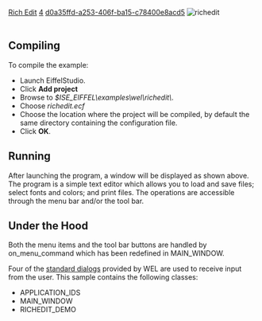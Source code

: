 [[Property:title|Rich Edit]]
[[Property:weight|4]]
[[Property:uuid|d0a35ffd-a253-406f-ba15-c78400e8acd5]]
[[Image:richedit|richedit]]  <br/>
<br/>

==Compiling==

To compile the example: 
* Launch EiffelStudio. 
* Click '''Add project'''
* Browse to ''$ISE_EIFFEL\examples\wel\richedit\''. 
* Choose ''richedit.ecf''
* Choose the location where the project will be compiled, by default the same directory containing the configuration file. 
* Click '''OK'''. 

==Running==

After launching the program, a window will be displayed as shown above. The program is a simple text editor which allows you to load and save files; select fonts and colors; and print files. The operations are accessible through the menu bar and/or the tool bar.

==Under the Hood==

Both the menu items and the tool bar buttons are handled by on_menu_command which has been redefined in MAIN_WINDOW.

Four of the [[stddlgs cluster|standard dialogs]]  provided by WEL are used to receive input from the user. 
This sample contains the following classes: 
* APPLICATION_IDS
* MAIN_WINDOW
* RICHEDIT_DEMO

{{seealso|<br/>
[[ref:libraries/wel/reference/wel_rich_edit_chart|WEL_RICH_EDIT]]  <br/>
[[WEL_PRINT_DIALOG|WEL_PRINT_DIALOG]]  <br/>
[[WEL_SAVE_FILE_DIALOG|WEL_SAVE_FILE_DIALOG]]  <br/>
[[WEL_OPEN_FILE_DIALOG|WEL_OPEN_FILE_DIALOG]]  <br/>
[[WEL_CHOOSE_COLOR_DIALOG|WEL_CHOOSE_COLOR_DIALOG]]  <br/>
[[WEL_CHOOSE_FONT_DIALOG|WEL_CHOOSE_FONT_DIALOG]]  }}






